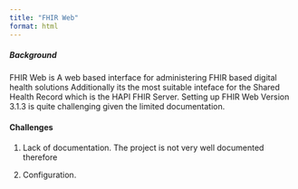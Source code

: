 ```yaml
---
title: "FHIR Web"
format: html
---
```



##### Background
FHIR Web is A web based interface for administering FHIR based digital health solutions
Additionally its the most suitable inteface for the Shared Health Record which is the HAPI FHIR Server. 
Setting up FHIR Web Version 3.1.3 is quite challenging given the limited documentation.


#### Challenges
1. Lack of documentation.
   The project is not very well documented therefore

2. Configuration.
